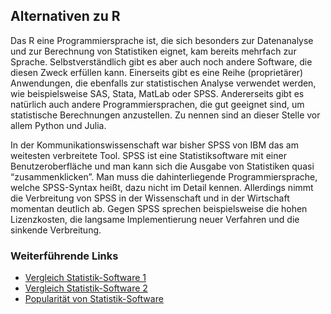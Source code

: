 ## Alternativen zu R
Das R eine Programmiersprache ist, die sich besonders zur Datenanalyse und zur Berechnung von 
Statistiken eignet, kam bereits mehrfach zur Sprache. Selbstverständlich gibt es aber auch noch
andere Software, die diesen Zweck erfüllen kann. 
Einerseits gibt es eine Reihe (proprietärer) Anwendungen, die ebenfalls zur statistischen Analyse verwendet werden, wie beispielsweise SAS, Stata, MatLab oder SPSS. 
Andererseits gibt es natürlich auch andere Programmiersprachen, die gut geeignet sind, um statistische
Berechnungen anzustellen. 
Zu nennen sind an dieser Stelle vor allem Python und Julia.

In der Kommunikationswissenschaft war bisher SPSS von IBM das am weitesten verbreitete Tool. 
SPSS ist eine Statistiksoftware mit einer Benutzeroberfläche und man kann sich die Ausgabe von Statistiken quasi "zusammenklicken". 
Man muss die dahinterliegende Programmiersprache, welche SPSS-Syntax heißt, dazu nicht im Detail kennen. 
Allerdings nimmt die Verbreitung von SPSS in der Wissenschaft und in der Wirtschaft momentan 
deutlich ab. 
Gegen SPSS sprechen beispielsweise die hohen Lizenzkosten, die langsame Implementierung neuer Verfahren und die sinkende Verbreitung.
 
### Weiterführende Links {-}
- [Vergleich Statistik-Software  1](https://www.inwt-statistics.de/blog-artikel-lesen/Statistik-Software-R_Python_SAS_SPSS_STATA_im_Vergleich.html)
- [Vergleich Statistik-Software 2](https://novustat.com/statistik-blog/statistikprogramm-ueberblick.html)
- [Popularität von Statistik-Software](http://r4stats.com/articles/popularity/)
